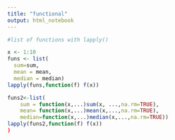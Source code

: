 ```yaml
---
title: "functional"
output: html_notebook
---
```


```r
#list of functions with lapply()

x <- 1:10
funs <- list(
  sum=sum,
  mean = mean,
  median = median)
lapply(funs,function(f) f(x))

```
```r
funs2<-list(
    sum = function(x,...)sum(x, ...,na.rm=TRUE),
    mean= function(x,...)mean(x,...,na.rm=TRUE),
    median=function(x,...)median(x,...,na.rm=TRUE))
lapply(funs2,function(f) f(x))
)
```

